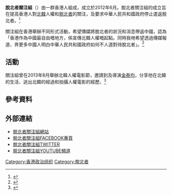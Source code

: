 {{expand|time=2013-09-16T08:49:10+00:00}}
'''脫北者關注組'''（{{lang-en|North Korean Defectors Concern}}）由一群香港人組成，成立於2012年6月。脫北者關注組的成立旨在提高香港人對[[北韓|北韓]]人權和[[脫北者|脫北者]]的關注，及要求中華人民共和國政府停止遣返脫北者。<ref>{{Cite web |url=http://www.dailynk.com/english/read.php?cataId=nk02500&num=10856 |title=〈Chipping Away at NKHR in Hong Kong〉，《Daily NK》，18/08/2013 |access-date=2013-09-23 |archive-date=2017-07-03 |archive-url=https://web.archive.org/web/20170703064918/http://www.dailynk.com//english/read.php?cataId=nk02500&num=10856 |dead-url=no }}</ref>

關注組在香港舉辦不同形式活動，希望傳媒將脫北者的狀況和消息帶返中國，認為「香港作為中國最自由嘅地方，係宣傳北韓人權嘅起點。同時我哋希望透過傳媒報道，畀更多中國人明白中華人民共和國政府如何不人道對待脫北者」。<ref>{{Cite web |url=http://hk.apple.nextmedia.com/news/art/20130811/18373695 |title=〈在港宣傳 盼向京施壓〉，《蘋果日報》，11/08/2013 |access-date=2013-09-27 |archive-date=2017-04-24 |archive-url=https://web.archive.org/web/20170424052951/http://hk.apple.nextmedia.com/news/art/20130811/18373695 |dead-url=no }}</ref>

==活動==
關注組曾在2013年8月舉辦北韓人權電影節，邀請到{{le|北逃|Crossing}}及{{le|冬日蝶|Winter Butterfly}}導演[[金泰均|金泰均]]，分享他在北韓的生活、逃出北韓的經過和拍攝人權電影的經歷。<ref>{{Cite web |url=http://www.scmp.com/news/hong-kong/article/1294211/north-korean-defectors-speak-hong-kong-film-festival |title=〈North Korean defectors to speak at Hong Kong film festival〉，《South China Morning Post》，04/08/2013 |access-date=2013-09-23 |archive-date=2020-11-12 |archive-url=https://web.archive.org/web/20201112004000/http://www.scmp.com/news/hong-kong/article/1294211/north-korean-defectors-speak-hong-kong-film-festival |dead-url=no }}</ref>

==參考資料==
<div class="references-small">
<references />
</div>

==外部連結==
{{commonscat|脫北者關注組}}
*[https://web.archive.org/web/20141018134104/http://info.northkoreaconcern.hk/ 脫北者關注組網站]
*[https://www.facebook.com/stoprepatriation/ 脫北者關注組FACEBOOK專頁] {{Wayback|url=https://www.facebook.com/stoprepatriation/ |date=20190816090210 }}
*[https://twitter.com/ConcernNK 脫北者關注組TWITTER] {{Wayback|url=https://twitter.com/ConcernNK |date=20160909131324 }}
*[http://www.youtube.com/HKNKDC 脫北者關注組YOUTUBE頻道] {{Wayback|url=http://www.youtube.com/HKNKDC |date=20130921064955 }}

[[Category:香港政治组织|Category:香港政治组织]]
[[Category:脫北者|Category:脫北者]]